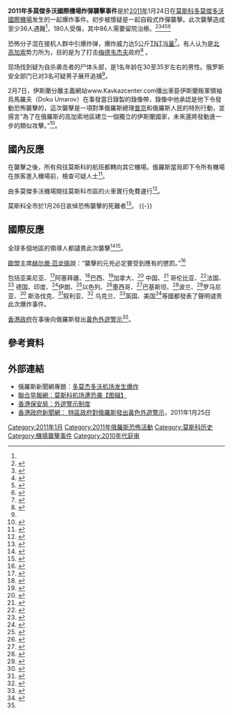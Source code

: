 {{NoteTA
|1=zh-cn:范龙佩; zh-tw:范榮佩;zh-hk:范龍佩
}}
{{Infobox civilian attack
| title = 2011年多莫傑多沃國際機場炸彈襲擊
| image = Domodedovo-terminal.jpg
| caption = 多莫傑多沃國際機場
| location = {{俄羅斯}}[[莫斯科|莫斯科]]
| target = [[多莫傑多沃國際機場|多莫傑多沃國際機場]]
| coordinates =
| date = 2011年1月24日
| time = 16:32 [http://en.wikipedia.org/wiki/Moscow_Time MSK]<ref name="Ferris-Rotman">{{cite news|url=http://www.reuters.com/article/idUSTRE70N2TQ20110124|title=Suicide bomber kills 31 at Russia's biggest airport|last=Ferris-Rotman|first=Amie|date=2011-01-24|work=[[Reuters|Reuters]]|accessdate=2011-01-24|archive-date=2011-01-27|archive-url=https://web.archive.org/web/20110127033752/http://www.reuters.com/article/idUSTRE70N2TQ20110124|dead-url=no}}</ref>
| timezone = [[UTC|UTC]]+3
| type = [[自殺式襲擊|自殺式襲擊]]
| fatalities = 36<ref name="俄新网0202">{{cite news | url=http://www.rusnews.cn/eguoxinwen/eluosi_shehui/20110202/42979515.html | title=俄卫生部：多莫杰多沃机场恐怖事件遇难者升至36人 | accessdate=2011-02-15 | date=2011-02-02 | publisher=俄新网 | deadurl=yes | archiveurl=https://web.archive.org/web/20110207194514/http://rusnews.cn/eguoxinwen/eluosi_shehui/20110202/42979515.html | archivedate=2011-02-07 }}</ref>
| victim =
| perps =
| perp = 
| susperps = 
| susperp =
| weapons = 
| numparts = 
| numpart =
| dfens =
| dfen =
| Footage =
}}
'''2011年多莫傑多沃國際機場炸彈襲擊事件'''是於[[2011年俄罗斯|2011年]]1月24日在[[莫斯科|莫斯科]][[多莫傑多沃國際機場|多莫傑多沃國際機場]]发生的一起爆炸事件。初步被懷疑是一起自殺式炸彈襲擊。此次襲擊造成至少36人遇難<ref name="俄新网0202" />，180人受傷，其中86人需要留院治療。<ref name='Life News'>{{cite news | title = Число жертв теракта выросло до 35 | date = 2011-01-24 | publisher = Life News | url = http://lifenews.ru/news/49312 | work = Life News | accessdate = 2011-01-24 | archive-date = 2015-06-23 | archive-url = https://web.archive.org/web/20150623115730/http://lifenews.ru/news/49312 | dead-url = no }}</ref><ref name='10 dead'>{{cite news | title = At least 31 killed in Moscow airport blast: Interfax | date = 2011-01-25 | publisher = The Brisbane Times | url = http://news.brisbanetimes.com.au/breaking-news-world/at-least-10-killed-in-moscow-airport-blast-report-20110125-1a333.html | work = AFP | accessdate = 2011-01-24 | archive-date = 2020-01-26 | archive-url = https://web.archive.org/web/20200126040839/http://news.brisbanetimes.com.au/breaking-news-world/at-least-10-killed-in-moscow-airport-blast-report-20110125-1a333.html | dead-url = no }}</ref><ref name="BBC">{{cite news | title = Domodedovo blast: Explosion rocks Moscow's main airport | date = 2011-01-24 | publisher = BBC News | url = http://www.bbc.co.uk/news/world-europe-12268662 | accessdate = 2011-01-24 | archive-date = 2018-07-12 | archive-url = https://web.archive.org/web/20180712013826/https://www.bbc.co.uk/news/world-europe-12268662 | dead-url = no }}</ref><ref name='ITAR-TASS'>{{cite news | title = 31 человек погиб и 130 пострадали при взрыве в Домодедово | language = ru | date = 2011-01-24 | publisher = ITAR-TASS | url = http://www.itar-tass.com/level2.html?NewsID=15883176 | work = ITAR-TASS | accessdate = 2011-01-24 | archive-url = https://web.archive.org/web/20200302025115/https://tass.ru/level2.html?NewsID=15883176 | archive-date = 2020-03-02 | dead-url = yes }}</ref><ref>{{cite news|title=Число пострадавших при взрыве в Домодедово увеличилось до 152 человек|url=http://rian.ru/incidents/20110124/325758992.html|publisher=[[RIA_Novosti|RIA Novosti]]|date=2011-01-24|accessdate=2011-01-24|language=ru|archive-date=2011-01-28|archive-url=https://web.archive.org/web/20110128183203/http://www.rian.ru/incidents/20110124/325758992.html|dead-url=no}}</ref>

恐怖分子混在接机人群中引爆炸弹，爆炸威力达5公斤[[TNT当量|TNT当量]]<ref>{{cite news|title=俄强力部门：莫斯科机场爆炸威力达5公斤TNT当量|url=http://www.rusnews.cn/eguoxinwen/eluosi_shigu/20110124/42972118.html|accessdate=2011-01-25|newspaper=俄新网|date=2011年1月25日|deadurl=yes|archiveurl=https://web.archive.org/web/20110126015345/http://www.rusnews.cn/eguoxinwen/eluosi_shigu/20110124/42972118.html|archivedate=2011年1月26日}}</ref>。有人认为是[[北高加索|北高加索]]势力所为，目的是为了打击[[德米特里·阿纳托利耶维奇·梅德韦杰夫|梅德韦杰夫]]政府<ref name="共同社">{{cite news|title=莫斯科机场遭恐怖袭击35人遇难 疑北高加索份子所为|url=http://china.kyodo.co.jp/modules/fsStory/index.php?storyid=89639%26sel_lang=schinese|accessdate=2011-01-25|newspaper=共同社|date=01.25|deadurl=yes|archiveurl=https://web.archive.org/web/20110128183618/http://china.kyodo.co.jp/modules/fsStory/index.php?sel_lang=schinese&storyid=89639|archivedate=2011-01-28}}</ref> 。

现场找到疑为自杀袭击者的尸体头部，是1名年龄在30至35岁左右的男性。俄罗斯安全部门已对3名可疑男子展开追捕<ref name="共同社" />。

2月7日，伊斯蘭分離主義網站www.Kavkazcenter.com播出車臣伊斯蘭叛軍領袖烏馬羅夫（Doku Umarov）在事發當日錄製的錄像帶，錄像中他承認是他下令發動恐怖襲擊的，這次襲擊是一項對準俄羅斯總理[[普京|普京]]和俄羅斯人民的特別行動，並揚言“為了在俄羅斯的高加索地區建立一個獨立的伊斯蘭國家，未來還將發動進一步的類似攻擊。”<ref name="RTI_2011Feb08">{{Cite web|url=http://news.rti.org.tw/index_newsContent.aspx?nid=279787|title=車臣叛軍領袖稱下令攻擊莫斯科機場|accessdate=2011-02-09|publisher=中央廣播電台|date=2011-02-08|language=zh-tw|deadurl=yes|archiveurl=https://archive.is/20121222112948/http://news.rti.org.tw/index_newsContent.aspx?nid=279787|archivedate=2012-12-22}}</ref>。

== 國內反應 ==
在襲擊之後，所有飛往莫斯科的航班都轉向其它機場。俄羅斯當局即下令所有機場在旅客進入機場前，檢查可疑人士<ref>{{cite web|publisher=[[RIA_Novosti|RIA Novosti]]|url=http://rian.ru/incidents/20110124/325750959.html|title=Пассажиры и посетители аэропортов РФ будут досматриваться на входах|accessdate=2011-01-24|date=2011-01-24|language=ru|archive-date=2011-01-29|archive-url=https://web.archive.org/web/20110129005247/http://www.rian.ru/incidents/20110124/325750959.html|dead-url=no}}</ref>。

由多莫傑多沃機場開往莫斯科市區的火車實行免費運行<ref>{{cite web|publisher=[[RIA_Novosti|RIA Novosti]]|url=http://rian.ru/incidents/20110124/325730168.html|title=Часть пассажиров вышла из аэроэкспресса, узнав о взрыве в Домодедово|date=2011-01-24|accessdate=2011-01-24|language=ru|archive-date=2011-01-28|archive-url=https://web.archive.org/web/20110128181254/http://www.rian.ru/incidents/20110124/325730168.html|dead-url=no}}</ref>。

莫斯科全市於1月26日哀悼恐怖襲擊的死難者<ref name="rthk_2011Jan26">{{Cite web |url=http://rthk.hk/rthk/news/expressnews/news.htm?expressnews&20110126&55&729860|title=莫斯科哀悼機場恐襲死者|accessdate=2011-01-26|work=香港電台|publisher=|date=2011-01-26|language=zh-hk}}</ref>。
{{-}}

== 國際反應 ==
全球多個地區的領導人都譴責此次襲擊<ref>{{cite web|publisher=Voice of Russia|url=http://english.ruvr.ru/2011/01/24/41086480.html|title=World condolences pour into Russia over airport blasts|date=2011-01-24|accessdate=2011-01-24|deadurl=yes|archiveurl=https://web.archive.org/web/20110126122620/http://english.ruvr.ru/2011/01/24/41086480.html|archivedate=2011-01-26}}</ref><ref>{{cite web|publisher=Agence France-Presse|url=http://www.smh.com.au/world/world-leaders-condemn-russia-suicide-bombing-20110125-1a352.html|title=World leaders condemn Russia suicide bombing|date=2011-01-24|accessdate=2011-01-24|archive-date=2019-12-13|archive-url=https://web.archive.org/web/20191213202522/https://www.smh.com.au/world/world-leaders-condemn-russia-suicide-bombing-20110125-1a352.html|dead-url=no}}</ref>。

[[歐盟|歐盟]]主席[[赫尔曼·范龙佩|赫尔曼·范龙佩]]說：“襲擊的元兇必定要受到應有的懲罰。”<ref name="bbc1">{{cite news|url=http://www.bbc.co.uk/news/world-europe-12268662|title=Moscow bombing: Carnage at Russia's Domodedovo airport|publisher=[[BBC_News|BBC News]]|date=2011-01-24|accessdate=2011-01-24|archive-date=2018-07-12|archive-url=https://web.archive.org/web/20180712013826/https://www.bbc.co.uk/news/world-europe-12268662|dead-url=no}}</ref>

包括亚美尼亚、<ref>{{cite web|title=Yerevan ‘Shocked’ By Moscow Bomb Attack|url=http://www.azatutyun.am/content/article/2286962.html|publisher=Radio Liberty Europe|date=2011-01-25|accessdate=2011-01-25|archive-date=2016-03-24|archive-url=https://web.archive.org/web/20160324083131/http://www.azatutyun.am/content/article/2286962.html|dead-url=no}}</ref>阿塞拜疆、<ref>{{cite web|title=President of Azerbaijan has offered his condolences on occasion of terrorist attack at Moscow’s Domodedovo airport|url=http://abc.az/eng/news_25_01_2011_51094.html|publisher=Azerbaijan Business Center|date=2011-01-25|accessdate=2011-01-25|deadurl=yes|archiveurl=https://web.archive.org/web/20111003222217/http://abc.az/eng/news_25_01_2011_51094.html|archivedate=2011-10-03}}</ref>巴西、<ref>{{cite news |title=Atentado em Moscou / Attack in Moscow |url=http://www.itamaraty.gov.br/sala-de-imprensa/notas-a-imprensa/atentado-em-moscou |language=pt |publisher=[[Ministry_of_External_Relations_(Brazil)|Ministry of External Relations (Brazil)]] |date=2011-01-24 |accessdate=2011-01-24 |deadurl=yes |archiveurl=https://web.archive.org/web/20110828055441/http://www.itamaraty.gov.br/sala-de-imprensa/notas-a-imprensa/atentado-em-moscou |archivedate=2011-08-28 }}</ref>加拿大、<ref>{{cite news|publisher=[[Toronto_Star|Toronto Star]]|url=http://www.thestar.com/news/world/article/926979--terror-attack-at-russian-airport-kills-35?bn=1|title=‘Terror attack’ at Russian airport kills 35|date=2011-01-24|accessdate=2011-01-24|archive-date=2012-10-23|archive-url=https://web.archive.org/web/20121023085759/http://www.thestar.com/news/world/article/926979--terror-attack-at-russian-airport-kills-35?bn=1|dead-url=no}}</ref> 中国、<ref>{{cite news|url=http://news.xinhuanet.com/english2010/china/2011-01/25/c_13706284.htm|title=Hu sends condolences to Medvedev over deadly Moscow airport explosion|publisher=[[Xinhua_News_Agency|Xinhua]]|date=2010-01-25|accessdate=2010-01-27|archive-date=2013-11-26|archive-url=https://web.archive.org/web/20131126215924/http://news.xinhuanet.com/english2010/china/2011-01/25/c_13706284.htm|dead-url=no}}</ref> 哥伦比亚、<ref>{{es}}{{cite news|url=http://wsp.presidencia.gov.co/Prensa/2011/Enero/Paginas/20110124_13.aspx|title=Statement of the ministry of foreign relations|publisher=Presidency of the Colombian Republic|date=2011-01-24|accessdate=2011-01-26|archive-date=2019-11-30|archive-url=https://web.archive.org/web/20191130071259/http://wsp.presidencia.gov.co/Prensa/2011/Enero/Paginas/20110124_13.aspx|dead-url=no}}</ref>法国、<ref>{{fr}}{{cite web|url=http://www.nationspresse.info/?p=122111|title=Marine Le Pen's statement : following the Moscow bombing|publisher=''Nations Presse Info''|date=2011-01-26|accessdate=2011-01-26|deadurl=yes|archiveurl=https://web.archive.org/web/20110129082543/http://www.nationspresse.info/?p=122111|archivedate=2011-01-29}}</ref> 德国、印度、<ref>{{en}}{{cite web|url=http://pib.nic.in/release/release.asp?relid=69368|title=PM Condoles Loss of Life due to Terror Attack at Moscow Airport|publisher=Government of India (Press Information Bureau)|date=2011-01-25|accessdate=2011-01-26|archive-date=2016-03-04|archive-url=https://web.archive.org/web/20160304053148/http://pib.nic.in/release/release.asp?relid=69368|dead-url=no}}</ref>伊朗、<ref>{{en}}{{cite web|url=http://www.presstv.ir/detail/161806.html|title=Iran condemns bomb attack in Russia|publisher=[[Press_TV|Press TV]]|date=2011-01-24|accessdate=2011-01-26|archive-date=2013-07-31|archive-url=https://web.archive.org/web/20130731231851/http://www.presstv.ir/detail/161806.html|dead-url=no}}</ref>以色列、<ref name="BBC Live">{{cite news|url=http://news.bbc.co.uk/2/hi/europe/9372022.stm|title=Live: Moscow airport explosion|date=2011-01-24|publisher=BBC News|accessdate=2011-01-24|archive-date=2018-07-12|archive-url=https://web.archive.org/web/20180712013827/http://news.bbc.co.uk/2/hi/europe/9372022.stm|dead-url=no}}</ref>墨西哥、<ref>{{cite news |title=Condena México atentado en aeropuerto de Moscú |url=http://www.eluniversal.com.mx/notas/739682.html |language=es |publisher=[[El_Universal_(Mexico_City)|El Universal (Mexico City)]] |date=2011-01-24 |accessdate=2011-01-24 |archive-date=2013-11-11 |archive-url=https://web.archive.org/web/20131111200147/http://www.eluniversal.com.mx/notas/739682.html |dead-url=no }}</ref>巴基斯坦、<ref>{{cite web|publisher=[[Ministry_of_Foreign_Affairs_(Pakistan)|Ministry of Foreign Affairs (Pakistan)]]|url=http://www.mofa.gov.pk/Press_Releases/2011/Jan/PR_026.htm|title=President Zardari condemns terrorist attack in Moscow|date=2011-01-24|accessdate=2011-01-24|deadurl=yes|archiveurl=https://archive.is/20120805065640/http://www.mofa.gov.pk/Press_Releases/2011/Jan/PR_026.htm|archivedate=2012-08-05}}</ref>波兰、<ref>{{Cite web |url=http://www.msz.gov.pl/Foreign,Minister,Radoslaw,Sikorski%E2%80%99s,condolences,following,the,blast,at,Domodedovo,Airport,40561.html |title=存档副本 |accessdate=2011-01-28 |archive-date=2017-02-02 |archive-url=https://web.archive.org/web/20170202013556/http://www.msz.gov.pl/Foreign%2CMinister%2CRadoslaw%2CSikorski%E2%80%99s%2Ccondolences%2Cfollowing%2Cthe%2Cblast%2Cat%2CDomodedovo%2CAirport%2C40561.html |dead-url=no }}</ref>罗马尼亚、<ref>{{ro}}{{cite news|url=http://www.ziare.com/basescu/presedinte/traian-basescu-a-transmis-condoleante-lui-medvedev-in-urma-atacului-de-la-moscova-1070857|title=Traian Basescu a transmis condoleante lui Medvedev in urma atacului de la Moscova|publisher=Ziare.com|date=2011-01-24|accessdate=2011-01-25|archive-date=2020-01-09|archive-url=https://web.archive.org/web/20200109221031/http://www.ziare.com/basescu/presedinte/traian-basescu-a-transmis-condoleante-lui-medvedev-in-urma-atacului-de-la-moscova-1070857|dead-url=no}}</ref> 斯洛伐克、<ref>{{en}}{{cite news|url=http://spectator.sme.sk/articles/view/41442/2/slovaks_are_present_at_russian_airport_blast.html|title=Slovaks are present at Russian airport blast|publisher=''[[The_Slovak_Spectator|The Slovak Spectator]]''|date=2011-01-25|accessdate=2011-01-27|archive-date=2013-11-11|archive-url=https://web.archive.org/web/20131111200828/http://spectator.sme.sk/articles/view/41442/2/slovaks_are_present_at_russian_airport_blast.html|dead-url=no}}</ref>叙利亚、<ref>{{cite news|title=Syria Condemns Terrorist Bombing at Domodedovo Airport in Moscow|author=H. Sabbagh|newspaper=Syrian Arab News Agency|date=2011-01-25|url=http://www.sana.sy/eng/21/2011/01/25/328387.htm|accessdate=2011-01-25|deadurl=yes|archiveurl=https://web.archive.org/web/20111004164402/http://www.sana.sy/eng/21/2011/01/25/328387.htm|archivedate=2011-10-04}}</ref> 乌克兰、<ref>{{cite web|publisher=Administration of the President of Ukraine|url=http://www.president.gov.ua/news/19192.html|title=Глава держави висловив співчуття Президенту Росії Дмитру Медведєву у зв’язку з трагедією, що сталася в московському аеропорту «Домодєдово»|date=2011-01-24|accessdate=2011-01-27|language=uk|deadurl=yes|archiveurl=https://web.archive.org/web/20120306063255/http://www.president.gov.ua/news/19192.html|archivedate=2012-03-06}}</ref>英国、美国<ref>{{cite news |title=Obama condemns Moscow airport suicide attack |url=http://en.rian.ru/world/20110124/162279405.html |language=en |publisher=[[RIA_Novosti|RIA Novosti]] |date=2011-01-24 |accessdate=2011-01-24 |archive-date=2012-10-20 |archive-url=https://web.archive.org/web/20121020224517/http://en.rian.ru/world/20110124/162279405.html |dead-url=no }}</ref>等國都發表了聲明谴责此次爆炸事件。

[[香港政府|香港政府]]在事後向俄羅斯發出[[外遊警示制度|黃色外遊警示]]<ref name="rthk_2011Jan26"/>。

== 參考資料 ==
{{reflist|2}}

== 外部連結 ==
*俄羅斯新聞網專題：[https://web.archive.org/web/20110430031941/http://www.rusnews.cn/actual/jichang_baozha/ 多莫杰多沃机场发生爆炸]{{zh-hans}}
*[http://www.zaobao.com/photoweb/moscow.shtml 聯合早報網：莫斯科机场遭恐袭【图辑】]{{Wayback|url=http://www.zaobao.com/photoweb/moscow.shtml |date=20120820120519 }}{{zh-sg}}
* [http://www.sb.gov.hk/chi/ota/ 香港保安局：外遊警示制度]{{Wayback|url=http://www.sb.gov.hk/chi/ota/ |date=20200811145650 }}
* [http://www.info.gov.hk/gia/general/201101/25/P201101250258.htm 香港政府新聞網： 特區政府對俄羅斯發出黃色外遊警示]{{Wayback|url=http://www.info.gov.hk/gia/general/201101/25/P201101250258.htm |date=20110423102024 }}，2011年1月25日

[[Category:2011年1月|Category:2011年1月]]
[[Category:2011年俄羅斯恐怖活動|Category:2011年俄羅斯恐怖活動]]
[[Category:莫斯科历史|Category:莫斯科历史]]
[[Category:機場襲擊事件|Category:機場襲擊事件]]
[[Category:2010年代庭审|Category:2010年代庭审]]